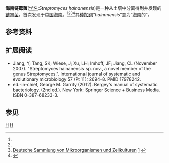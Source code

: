 {{Speciesbox
| taxon = Streptomyces hainanensis
| authority = Jiang et al. 2007<ref name=Streptomyces-hainanensis>{{cite web|url=http://www.bacterio.net/streptomycesb.html|title=Streptomyces  file 2|author=A.C. Parte|publisher=|access-date=2016-02-03|archive-url=https://web.archive.org/web/20180705201436/http://www.bacterio.net/streptomycesb.html|archive-date=2018-07-05|dead-url=yes}}</ref> 
| type_strain = CCTCC AA 205017, DSM 41900, JCM 15129, YIM 47672<ref>{{cite web|url=http://www.straininfo.net/taxa/371991;jsessionid=A66FEF6285C9EC53C2A5CD34121DFBBC.straininfo2|title=Streptomyces hainanensis Taxon Passport - StrainInfo|publisher=|access-date=2016-02-03|archive-url=https://web.archive.org/web/20160207185357/http://www.straininfo.net/taxa/371991;jsessionid=A66FEF6285C9EC53C2A5CD34121DFBBC.straininfo2|archive-date=2016-02-07|dead-url=yes}}</ref>
| subdivision = 
| synonyms = ''Streptomycetoides hainanensis''<ref name=UniProt>{{cite web|url=http://www.uniprot.org/taxonomy/402648|title=Streptomyces hainanensis|publisher=|access-date=2016-02-03|archive-date=2016-03-12|archive-url=https://web.archive.org/web/20160312075941/http://www.uniprot.org/taxonomy/402648|dead-url=no}}</ref>
}}
'''海南链霉菌'''([[学名|学名]]:''Streptomyces hainanensis'')是一种从土壤中分离得到并发现的[[链霉菌|链霉菌]]。首次发现于[[中国|中国]][[海南|海南]]。<ref name=Streptomyces-hainanensis/><ref name=UniProt/><ref>[[Deutsche_Sammlung_von_Mikroorganismen_und_Zellkulturen|Deutsche Sammlung von Mikroorganismen und Zellkulturen]] [https://www.dsmz.de/catalogues/details/culture/DSM-41900.html] {{Wayback|url=https://www.dsmz.de/catalogues/details/culture/DSM-41900.html |date=20190506153351 }}</ref><ref>{{cite journal|last1=Jiang|first1=Y|last2=Tang|first2=SK|last3=Wiese|first3=J|last4=Xu|first4=LH|last5=Imhoff|first5=JF|last6=Jiang|first6=CL|title=Streptomyces hainanensis sp. nov., a novel member of the genus Streptomyces.|journal=International journal of systematic and evolutionary microbiology|date=November 2007|volume=57|issue=Pt 11|pages=2694–8|pmid=17978242}}</ref>其[[种加词|种加词]]“''hainanensis''”意为“[[海南|海南]]的”。

==参考资料==
{{reflist}}

==扩展阅读==
* Jiang, Y; Tang, SK; Wiese, J; Xu, LH; Imhoff, JF; Jiang, CL (November 2007). "Streptomyces hainanensis sp. nov., a novel member of the genus Streptomyces.". International journal of systematic and evolutionary microbiology 57 (Pt 11): 2694–8. PMID 17978242.
* ed.-in-chief, George M. Garrity (2012). Bergey's manual of systematic bacteriology. (2nd ed.). New York: Springer Science + Business Media. ISBN 0-387-68233-3.

==参见==
{{tsl|en|List of Streptomyces species|链霉菌属物种列表}}

{{细菌小作品}}
{{Taxonbar}}
[[Category:链霉菌属|H]]
[[Category:革兰氏阳性菌|H]]